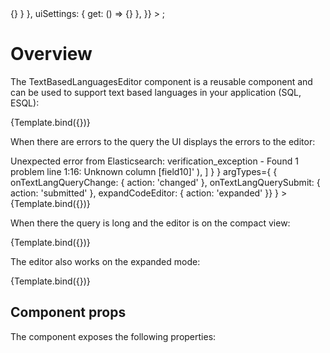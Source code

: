 

<I18nProvider> 
    <KibanaContextProvider
        services={{
          settings: { client: { get: () => {} } },
          uiSettings: { get: () => {} },
        }}
    >
        <TextBasedLanguagesEditor {...args} />
    </KibanaContextProvider>
</I18nProvider>;

<Meta 
    title="Text based languages editor"
    component={TextBasedLanguagesEditor}
/>


# Overview

The TextBasedLanguagesEditor component is a reusable component and can be used to support text based languages in your application (SQL, ESQL):

<Canvas>
    <Story 
        name='compact mode'
        args={
            {
                query: { sql: 'SELECT field1, field2 FROM DATAVIEW' },
                isCodeEditorExpanded:false,
                'data-test-subj':'test-id'
            }
        }
        argTypes={
            { onTextLangQueryChange: { action: 'changed' }, onTextLangQuerySubmit:  { action: 'submitted' }, expandCodeEditor:  { action: 'expanded' }}
        }
        >
    {Template.bind({})}
    </Story>
</Canvas>

When there are errors to the query the UI displays the errors to the editor:

<Canvas>
    <Story 
        name='with errors'
        args={
            {
                query: { sql: 'SELECT field1, field2 FROM DATAVIEW' },
                isCodeEditorExpanded:false,
                'data-test-subj':'test-id',
                errors: [
        new Error(
          '[essql] > Unexpected error from Elasticsearch: verification_exception - Found 1 problem line 1:16: Unknown column [field10]'
        ),
      ]
            }
        }
        argTypes={
            { onTextLangQueryChange: { action: 'changed' }, onTextLangQuerySubmit:  { action: 'submitted' }, expandCodeEditor:  { action: 'expanded' }}
        }
        >
    {Template.bind({})}
    </Story>
</Canvas>

When there the query is long and the editor is on the compact view:

<Canvas>
    <Story 
        name='with long query'
        args={
            {
                query: { sql: 'SELECT field1, field2, field 3, field 4, field 5 FROM DATAVIEW WHERE field5 IS NOT NULL AND field4 IS NULL' },
                isCodeEditorExpanded:false,
                'data-test-subj':'test-id',
            }
        }
        argTypes={
            { onTextLangQueryChange: { action: 'changed' }, onTextLangQuerySubmit:  { action: 'submitted' }, expandCodeEditor:  { action: 'expanded' }}
        }
        >
    {Template.bind({})}
    </Story>
</Canvas>


The editor also works on the expanded mode:

<Canvas>
    <Story 
        name='on expanded mode'
        args={
            {
                query: { sql: 'SELECT field1, field2 FROM DATAVIEW' },
                isCodeEditorExpanded:true,
                'data-test-subj':'test-id',
            }
        }
        argTypes={
            { onTextLangQueryChange: { action: 'changed' }, onTextLangQuerySubmit:  { action: 'submitted' }, expandCodeEditor:  { action: 'expanded' }}
        }
        >
    {Template.bind({})}
    </Story>
</Canvas>

## Component props

The component exposes the following properties:

<ArgsTable story="compact mode"/>